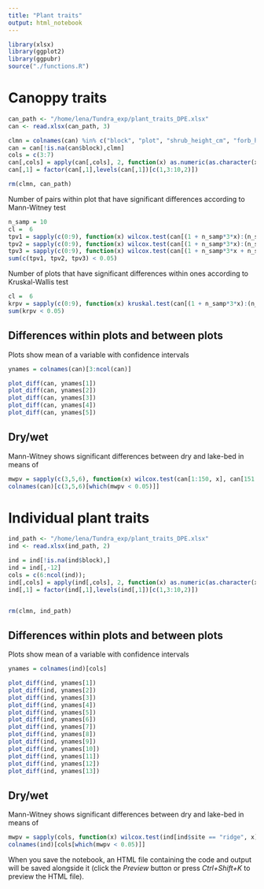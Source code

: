 ```yaml
---
title: "Plant traits"
output: html_notebook
---
```


```r
library(xlsx)
library(ggplot2)
library(ggpubr)
source("./functions.R")
```

# Canoppy traits

```r
can_path <- "/home/lena/Tundra_exp/plant_traits_DPE.xlsx"
can <- read.xlsx(can_path, 3)

clmn = colnames(can) %in% c("block", "plot", "shrub_height_cm", "forb_height_cm", "graminoid_height_cm", "moss_layer_thickness_cm", "litter_layer_thickness_cm")
can = can[!is.na(can$block),clmn]
cols = c(3:7)
can[,cols] = apply(can[,cols], 2, function(x) as.numeric(as.character(x)))
can[,1] = factor(can[,1],levels(can[,1])[c(1,3:10,2)])

rm(clmn, can_path)
```

Number of pairs within plot that have significant differences according to Mann-Witney test
```r
n_samp = 10
cl =  6
tpv1 = sapply(c(0:9), function(x) wilcox.test(can[(1 + n_samp*3*x):(n_samp*3*x+5), cl], can[(1 + n_samp*3*x + 5):(n_samp*3*x+n_samp*2), cl],  exact = F)$p.value)
tpv2 = sapply(c(0:9), function(x) wilcox.test(can[(1 + n_samp*3*x):(n_samp*3*x+n_samp), cl], can[(1 + n_samp*3*x + n_samp*2):(n_samp*3*x+n_samp*3), cl],  exact = F)$p.value)
tpv3 = sapply(c(0:9), function(x) wilcox.test(can[(1 + n_samp*3*x + n_samp):(n_samp*3*x+n_samp*2), cl], can[(1 + n_samp*3*x + n_samp*2):(n_samp*3*x+n_samp*3), cl],  exact = F)$p.value)
sum(c(tpv1, tpv2, tpv3) < 0.05)
```

Number of plots that have significant differences within ones according to Kruskal-Wallis test
```r
cl =  6
krpv = sapply(c(0:9), function(x) kruskal.test(can[(1 + n_samp*3*x):(n_samp*3*x+n_samp), cl], can[(1 + n_samp*3*x + n_samp):(n_samp*3*x+n_samp*2), cl], can[(1 + n_samp*3*x + n_samp*2):(n_samp*3*x+n_samp*3), cl])$p.value)
sum(krpv < 0.05)
```

## Differences within plots and between plots

Plots show mean of a variable with confidence intervals

```r
ynames = colnames(can)[3:ncol(can)]

plot_diff(can, ynames[1])
plot_diff(can, ynames[2])
plot_diff(can, ynames[3])
plot_diff(can, ynames[4])
plot_diff(can, ynames[5])

```
## Dry/wet

Mann-Witney shows significant differences between dry and lake-bed in means of 
```r
mwpv = sapply(c(3,5,6), function(x) wilcox.test(can[1:150, x], can[151:300,x],  exact = F)$p.value)
colnames(can)[c(3,5,6)[which(mwpv < 0.05)]]
```

# Individual plant traits


```r
ind_path <- "/home/lena/Tundra_exp/plant_traits_DPE.xlsx"
ind <- read.xlsx(ind_path, 2)

ind = ind[!is.na(ind$block),]
ind = ind[,-12]
cols = c(6:ncol(ind));    
ind[,cols] = apply(ind[,cols], 2, function(x) as.numeric(as.character(x)))
ind[,1] = factor(ind[,1],levels(ind[,1])[c(1,3:10,2)])


rm(clmn, ind_path)
```

## Differences within plots and between plots

Plots show mean of a variable with confidence intervals

```r
ynames = colnames(ind)[cols]

plot_diff(ind, ynames[1])
plot_diff(ind, ynames[2])
plot_diff(ind, ynames[3])
plot_diff(ind, ynames[4])
plot_diff(ind, ynames[5])
plot_diff(ind, ynames[6])
plot_diff(ind, ynames[7])
plot_diff(ind, ynames[8])
plot_diff(ind, ynames[9])
plot_diff(ind, ynames[10])
plot_diff(ind, ynames[11])
plot_diff(ind, ynames[12])
plot_diff(ind, ynames[13])
```

## Dry/wet

Mann-Witney shows significant differences between dry and lake-bed in means of 
```r
mwpv = sapply(cols, function(x) wilcox.test(ind[ind$site == "ridge", x], ind[ind$site == "lakebed", x],  exact = F)$p.value)
colnames(ind)[cols[which(mwpv < 0.05)]]
```

When you save the notebook, an HTML file containing the code and output will be saved alongside it (click the *Preview* button or press *Ctrl+Shift+K* to preview the HTML file).
